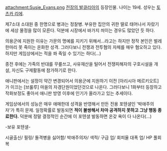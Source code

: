 attachment:Susie_Evans.png
[[전장의 발큐리아]]의 등장인물. 나이는 19세. 성우는 [[토츠카 리에]].

제7소대 소대원 중 한명으로 병과는 정찰병. 부유한 집안의 귀한 딸로 태어나서 자랐기에 세상 물정을 많이 모른다. 덕분에 시장에서 바가지 씌이는 경우도 많았던 듯 하다.

의용군에 지원한 이유는 가문의 명예를 지키기 위해서...라고는 하지만 정작 본인은 벌레 한마리 못 죽이는 온화한 성격. 그러다보니 전쟁과 전투혐의 자체를 매우 혐오하고 있다. 하지만 게임상에서는 적을 쏴 죽일 수 있기는 하다(...)

종전 후에는 가족의 반대를 무릎쓰고, 사유재산을 털어서 전쟁피해자의 구호시설을 개설, 자신도 구제활동에 참가하기로 한다.

애니판에서는 설정이 약간 변경되어서 의용군에 지원하기 이전 [아리시아 메르키오트]가 이끄는 [브룰루] 마을의 자경단원이었던것으로 나온다. 그러다보니 1화부터 등장하고 작화보정도 좋아서 애니판 방영 이후에 인기가 올라가고 있는 추세이다.

게임상에서의 성능은 매우 애매한데 성격을 반영해서 만든 전용 포텐셜인 '박애주의자'가 특히 문제. 일정확률로 발동되면 '''적이 불쌍해서 차마 공격하지 못하고 그냥 행동 종료한다.''' 덕분에 정말 결정적인 순간에 이 포텐셜 발동하면 온갖 욕이 다 나온다(...)


-보유 포텐셜-

시골출신/ 필링/ 돌격병을 싫어함/ 박애주의자/ 색적/ 구급 업/ 회피율 대폭 업/ HP 풀회복
